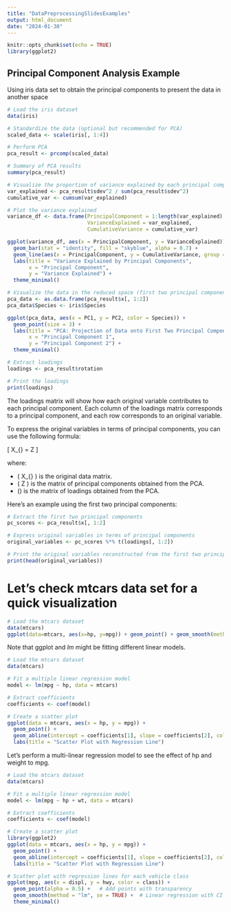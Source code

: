 ```yaml
---
title: "DataPreprocessingSlidesExamples"
output: html_document
date: "2024-01-30"
---
```


```r
knitr::opts_chunk$set(echo = TRUE)
library(ggplot2)
```

## Principal Component Analysis Example

Using iris data set to obtain the principal components to present the data in another space

```r
# Load the iris dataset
data(iris)

# Standardize the data (optional but recommended for PCA)
scaled_data <- scale(iris[, 1:4])

# Perform PCA
pca_result <- prcomp(scaled_data)

# Summary of PCA results
summary(pca_result)

# Visualize the proportion of variance explained by each principal component
var_explained <- pca_result$sdev^2 / sum(pca_result$sdev^2)
cumulative_var <- cumsum(var_explained)

# Plot the variance explained
variance_df <- data.frame(PrincipalComponent = 1:length(var_explained), 
                          VarianceExplained = var_explained,
                          CumulativeVariance = cumulative_var)

ggplot(variance_df, aes(x = PrincipalComponent, y = VarianceExplained)) +
  geom_bar(stat = "identity", fill = "skyblue", alpha = 0.7) +
  geom_line(aes(x = PrincipalComponent, y = CumulativeVariance, group = 1), color = "red") +
  labs(title = "Variance Explained by Principal Components",
       x = "Principal Component",
       y = "Variance Explained") +
  theme_minimal()

# Visualize the data in the reduced space (first two principal components)
pca_data <- as.data.frame(pca_result$x[, 1:2])
pca_data$Species <- iris$Species

ggplot(pca_data, aes(x = PC1, y = PC2, color = Species)) +
  geom_point(size = 3) +
  labs(title = "PCA: Projection of Data onto First Two Principal Components",
       x = "Principal Component 1",
       y = "Principal Component 2") +
  theme_minimal()
```

```r
# Extract loadings
loadings <- pca_result$rotation

# Print the loadings
print(loadings)
```
The loadings matrix will show how each original variable contributes to each principal component. Each column of the loadings matrix corresponds to a principal component, and each row corresponds to an original variable.


To express the original variables in terms of principal components, you can use the following formula:

\[ X_{\text{original}} = Z \times \text{Loadings} \]

where:

- \( X_{\text{original}} \) is the original data matrix.
- \( Z \) is the matrix of principal components obtained from the PCA.
- \(\text{Loadings}\) is the matrix of loadings obtained from the PCA.

Here's an example using the first two principal components:

```r
# Extract the first two principal components
pc_scores <- pca_result$x[, 1:2]

# Express original variables in terms of principal components
original_variables <- pc_scores %*% t(loadings[, 1:2])

# Print the original variables reconstructed from the first two principal components
print(head(original_variables))
```

# Let's check mtcars data set for a quick visualization

```r
# Load the mtcars dataset
data(mtcars)
ggplot(data=mtcars, aes(x=hp, y=mpg)) + geom_point() + geom_smooth(method = lm)
```

Note that ggplot and *lm* might be fitting different linear models. 

```r
# Load the mtcars dataset
data(mtcars)

# Fit a multiple linear regression model
model <- lm(mpg ~ hp, data = mtcars)

# Extract coefficients
coefficients <- coef(model)

# Create a scatter plot
ggplot(data = mtcars, aes(x = hp, y = mpg)) +
  geom_point() +
  geom_abline(intercept = coefficients[1], slope = coefficients[2], color = "red") +
  labs(title = "Scatter Plot with Regression Line")

```

Let's perform a multi-linear regression model to see the effect of hp and weight to mpg.
```r
# Load the mtcars dataset
data(mtcars)

# Fit a multiple linear regression model
model <- lm(mpg ~ hp + wt, data = mtcars)

# Extract coefficients
coefficients <- coef(model)

# Create a scatter plot
library(ggplot2)
ggplot(data = mtcars, aes(x = hp, y = mpg)) +
  geom_point() +
  geom_abline(intercept = coefficients[1], slope = coefficients[2], color = "red") +
  labs(title = "Scatter Plot with Regression Line")


```


```r


# Scatter plot with regression lines for each vehicle class
ggplot(mpg, aes(x = displ, y = hwy, color = class)) + 
  geom_point(alpha = 0.5) +   # Add points with transparency
  geom_smooth(method = "lm", se = TRUE) +  # Linear regression with CI
  theme_minimal()

```